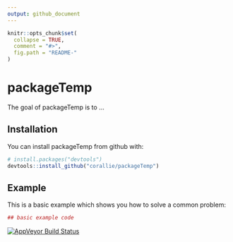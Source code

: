 ```yaml
---
output: github_document
---
```


<!-- README.md is generated from README.Rmd. Please edit that file -->

```r
knitr::opts_chunk$set(
  collapse = TRUE,
  comment = "#>",
  fig.path = "README-"
)
```

# packageTemp

The goal of packageTemp is to ...

## Installation

You can install packageTemp from github with:

```r
# install.packages("devtools")
devtools::install_github("corallie/packageTemp")

```

## Example

This is a basic example which shows you how to solve a common problem:

```r
## basic example code

```


[![AppVeyor Build Status](https://ci.appveyor.com/api/projects/status/github/*prenomnom*/mypkgr?branch=master&svg=true)](https://ci.appveyor.com/project/*prenomnom*/mypkgr)



